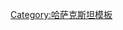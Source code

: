 {{Navbox
|name = 东哈萨克斯坦州
|title = [[Image:Flag of Kazakhstan.svg|35px|Flag of Kazakhstan]] [[东哈萨克斯坦州]]
|state    = {{{state|autocollapse}}}
|listclass = hlist
|image=[[File:Wost-Kzl obl.svg|160px]]
|above = 首府: '''[[奥斯卡曼]]'''
|group1= 区
|list1 =
* [[阿拜区_(东哈萨克斯坦州)| 阿拜区]]
* [[阿亚戈兹区]]
* [[别斯卡拉盖区]]
* [[博罗杜利哈区]]
* [[格卢博科耶区]]
* [[卡通-卡拉盖区|卡通卡拉盖区]]
* [[阔克佩克提区]]
* [[库尔丘姆区]]
* [[舍莫奈哈区]]
* [[塔尔巴哈台区_(哈萨克斯坦) |塔尔巴哈台区]]
* [[乌兰区]]
* [[乌尔扎尔区]]
* [[斋桑区]]
* [[扎尔马区]]
* [[阿勒泰区_(东哈萨克斯坦州) |阿勒泰区]]
|group2= 区级市
|list2 =
* {{tsl|en|Kurchatov, Kazakhstan|库尔恰托夫_(哈萨克斯坦)}}
* [[里德]]
* [[塞梅伊]]
|group3= 主要市镇
|list3 =
* [[阿亚古兹]]
* {{tsl|en|Charsk|恰尔斯克}}
* {{tsl|en|Serebryansk|谢列布良斯克}}
* {{tsl|en|Shemonaikha|舍莫奈哈}}
* {{tsl|en|Zaysan (town)|斋桑镇}}
* [[阿勒泰镇|阿勒泰镇]]
|group4= 核试验地点
|list4 =
* [[塞米巴拉金斯克基地]]

}}<noinclude>
{{collapsible option}}
[[Category:哈萨克斯坦模板]] 
</noinclude>
